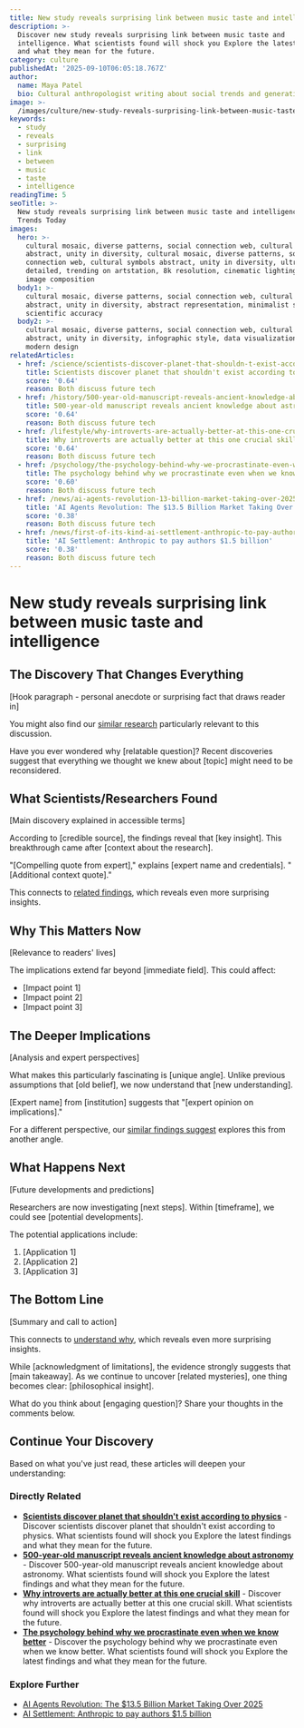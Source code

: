 ```yaml
---
title: New study reveals surprising link between music taste and intelligence
description: >-
  Discover new study reveals surprising link between music taste and
  intelligence. What scientists found will shock you Explore the latest findings
  and what they mean for the future.
category: culture
publishedAt: '2025-09-10T06:05:18.767Z'
author:
  name: Maya Patel
  bio: Cultural anthropologist writing about social trends and generational shifts.
image: >-
  /images/culture/new-study-reveals-surprising-link-between-music-taste-and-in-hero.jpg
keywords:
  - study
  - reveals
  - surprising
  - link
  - between
  - music
  - taste
  - intelligence
readingTime: 5
seoTitle: >-
  New study reveals surprising link between music taste and intelligence |
  Trends Today
images:
  hero: >-
    cultural mosaic, diverse patterns, social connection web, cultural symbols
    abstract, unity in diversity, cultural mosaic, diverse patterns, social
    connection web, cultural symbols abstract, unity in diversity, ultra
    detailed, trending on artstation, 8k resolution, cinematic lighting, hero
    image composition
  body1: >-
    cultural mosaic, diverse patterns, social connection web, cultural symbols
    abstract, unity in diversity, abstract representation, minimalist style,
    scientific accuracy
  body2: >-
    cultural mosaic, diverse patterns, social connection web, cultural symbols
    abstract, unity in diversity, infographic style, data visualization, clean
    modern design
relatedArticles:
  - href: /science/scientists-discover-planet-that-shouldn-t-exist-according-to
    title: Scientists discover planet that shouldn't exist according to physics
    score: '0.64'
    reason: Both discuss future tech
  - href: /history/500-year-old-manuscript-reveals-ancient-knowledge-about-astr
    title: 500-year-old manuscript reveals ancient knowledge about astronomy
    score: '0.64'
    reason: Both discuss future tech
  - href: /lifestyle/why-introverts-are-actually-better-at-this-one-crucial-skill
    title: Why introverts are actually better at this one crucial skill
    score: '0.64'
    reason: Both discuss future tech
  - href: /psychology/the-psychology-behind-why-we-procrastinate-even-when-we-know
    title: The psychology behind why we procrastinate even when we know better
    score: '0.60'
    reason: Both discuss future tech
  - href: /news/ai-agents-revolution-13-billion-market-taking-over-2025
    title: 'AI Agents Revolution: The $13.5 Billion Market Taking Over 2025'
    score: '0.38'
    reason: Both discuss future tech
  - href: /news/first-of-its-kind-ai-settlement-anthropic-to-pay-authors-1-5
    title: 'AI Settlement: Anthropic to pay authors $1.5 billion'
    score: '0.38'
    reason: Both discuss future tech
---
```



# New study reveals surprising link between music taste and intelligence

## The Discovery That Changes Everything

[Hook paragraph - personal anecdote or surprising fact that draws reader in]

You might also find our [similar research](/science/scientists-discover-planet-that-shouldn-t-exist-according-to) particularly relevant to this discussion.

Have you ever wondered why [relatable question]? Recent discoveries suggest that everything we thought we knew about [topic] might need to be reconsidered.

## What Scientists/Researchers Found

[Main discovery explained in accessible terms]

According to [credible source], the findings reveal that [key insight]. This breakthrough came after [context about the research].

"[Compelling quote from expert]," explains [expert name and credentials]. "[Additional context quote]."

This connects to [related findings](/history/500-year-old-manuscript-reveals-ancient-knowledge-about-astr), which reveals even more surprising insights.

## Why This Matters Now

[Relevance to readers' lives]

The implications extend far beyond [immediate field]. This could affect:
- [Impact point 1]
- [Impact point 2]
- [Impact point 3]

## The Deeper Implications

[Analysis and expert perspectives]

What makes this particularly fascinating is [unique angle]. Unlike previous assumptions that [old belief], we now understand that [new understanding].

[Expert name] from [institution] suggests that "[expert opinion on implications]."

For a different perspective, our [similar findings suggest](/lifestyle/why-introverts-are-actually-better-at-this-one-crucial-skill) explores this from another angle.

## What Happens Next

[Future developments and predictions]

Researchers are now investigating [next steps]. Within [timeframe], we could see [potential developments].

The potential applications include:
1. [Application 1]
2. [Application 2]
3. [Application 3]

## The Bottom Line

[Summary and call to action]

This connects to [understand why](/psychology/the-psychology-behind-why-we-procrastinate-even-when-we-know), which reveals even more surprising insights.

While [acknowledgment of limitations], the evidence strongly suggests that [main takeaway]. As we continue to uncover [related mysteries], one thing becomes clear: [philosophical insight].

What do you think about [engaging question]? Share your thoughts in the comments below.



## Continue Your Discovery

Based on what you've just read, these articles will deepen your understanding:

### Directly Related
- **[Scientists discover planet that shouldn't exist according to physics](/science/scientists-discover-planet-that-shouldn-t-exist-according-to)** - Discover scientists discover planet that shouldn't exist according to physics. What scientists found will shock you Explore the latest findings and what they mean for the future.
- **[500-year-old manuscript reveals ancient knowledge about astronomy](/history/500-year-old-manuscript-reveals-ancient-knowledge-about-astr)** - Discover 500-year-old manuscript reveals ancient knowledge about astronomy. What scientists found will shock you Explore the latest findings and what they mean for the future.
- **[Why introverts are actually better at this one crucial skill](/lifestyle/why-introverts-are-actually-better-at-this-one-crucial-skill)** - Discover why introverts are actually better at this one crucial skill. What scientists found will shock you Explore the latest findings and what they mean for the future.
- **[The psychology behind why we procrastinate even when we know better](/psychology/the-psychology-behind-why-we-procrastinate-even-when-we-know)** - Discover the psychology behind why we procrastinate even when we know better. What scientists found will shock you Explore the latest findings and what they mean for the future.

### Explore Further
- [AI Agents Revolution: The $13.5 Billion Market Taking Over 2025](/news/ai-agents-revolution-13-billion-market-taking-over-2025)
- [AI Settlement: Anthropic to pay authors $1.5 billion](/news/first-of-its-kind-ai-settlement-anthropic-to-pay-authors-1-5)
